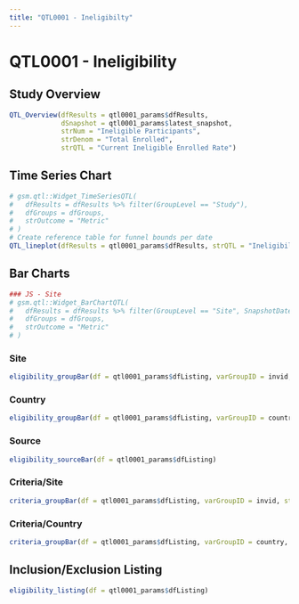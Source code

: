 ```yaml
---
title: "QTL0001 - Ineligibilty"
---
```


# QTL0001 - Ineligibility

## Study Overview
```r
QTL_Overview(dfResults = qtl0001_params$dfResults,
             dSnapshot = qtl0001_params$latest_snapshot,
             strNum = "Ineligible Participants",
             strDenom = "Total Enrolled", 
             strQTL = "Current Ineligible Enrolled Rate")
```

## Time Series Chart
```r
# gsm.qtl::Widget_TimeSeriesQTL(
#   dfResults = dfResults %>% filter(GroupLevel == "Study"),
#   dfGroups = dfGroups,
#   strOutcome = "Metric"
# )
# Create reference table for funnel bounds per date
QTL_lineplot(dfResults = qtl0001_params$dfResults, strQTL = "Ineligibility Rate")
```

## Bar Charts {.tabset .tabset-pills}

```r
### JS - Site
# gsm.qtl::Widget_BarChartQTL(
#   dfResults = dfResults %>% filter(GroupLevel == "Site", SnapshotDate == latest_snapshot, GroupID != "Upper_funnel"),
#   dfGroups = dfGroups,
#   strOutcome = "Metric"
# )
```

### Site
```r
eligibility_groupBar(df = qtl0001_params$dfListing, varGroupID = invid, strGroupLabel = "Site")
```

### Country
```r
eligibility_groupBar(df = qtl0001_params$dfListing, varGroupID = country, strGroupLabel = "Country")
```

### Source
```r
eligibility_sourceBar(df = qtl0001_params$dfListing)
```

### Criteria/Site
```r
criteria_groupBar(df = qtl0001_params$dfListing, varGroupID = invid, strGroupLabel = "Site")
```

### Criteria/Country
```r
criteria_groupBar(df = qtl0001_params$dfListing, varGroupID = country, strGroupLabel = "Country")
```

## Inclusion/Exclusion Listing
```r
eligibility_listing(df = qtl0001_params$dfListing)
```
